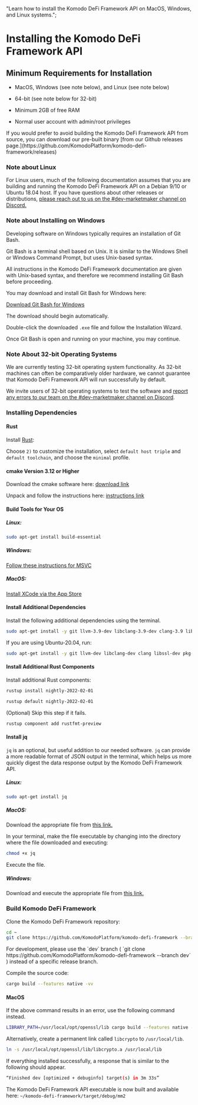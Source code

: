   "Learn how to install the Komodo DeFi Framework API on MacOS, Windows, and Linux systems.";


# Installing the Komodo DeFi Framework API

## Minimum Requirements for Installation

*   MacOS, Windows (see note below), and Linux (see note below)

*   64-bit (see note below for 32-bit)

*   Minimum 2GB of free RAM

*   Normal user account with admin/root privileges

<Note type="warning">
  If you would prefer to avoid building the Komodo DeFi Framework API from source, you can
  download our pre-built binary [from our Github releases
  page.](https://github.com/KomodoPlatform/komodo-defi-framework/releases)
</Note>

### Note about Linux

For Linux users, much of the following documentation assumes that you are building and running the Komodo DeFi Framework API on a Debian 9/10 or Ubuntu 18.04 host. If you have questions about other releases or distributions, [please reach out to us on the #dev-marketmaker channel on Discord.](https://komodoplatform.com/discord)

### Note about Installing on Windows

Developing software on Windows typically requires an installation of Git Bash.

Git Bash is a terminal shell based on Unix. It is similar to the Windows Shell or Windows Command Prompt, but uses Unix-based syntax.

All instructions in the Komodo DeFi Framework documentation are given with Unix-based syntax, and therefore we recommend installing Git Bash before proceeding.

You may download and install Git Bash for Windows here:

[Download Git Bash for Windows](https://git-scm.com/download/win)

The download should begin automatically.

Double-click the downloaded `.exe` file and follow the Installation Wizard.

Once Git Bash is open and running on your machine, you may continue.

### Note About 32-bit Operating Systems

We are currently testing 32-bit operating system functionality. As 32-bit machines can often be comparatively older hardware, we cannot guarantee that Komodo DeFi Framework API will run successfully by default.

We invite users of 32-bit operating systems to test the software and [report any errors to our team on the #dev-marketmaker channel on Discord](https://komodoplatform.com/discord).

### Installing Dependencies

#### Rust

Install [Rust](https://www.rust-lang.org/tools/install):

Choose `2)` to customize the installation, select `default host triple` and `default toolchain`, and choose the `minimal` profile.

<OptimizedImage title="Installing the Komodo DeFi Framework API" src={rustupMinimal} classNaming="w-full" alt="Installing the Komodo DeFi Framework API" />

#### cmake Version 3.12 or Higher

Download the cmake software here: [download link](https://cmake.org/download/)

Unpack and follow the instructions here: [instructions link](https://cmake.org/resources/)

#### Build Tools for Your OS

##### Linux:

```bash
sudo apt-get install build-essential
```

##### Windows:

[Follow these instructions for MSVC](https://learn.microsoft.com/en-us/cpp/build/vscpp-step-0-installation?view=msvc-170\&viewFallbackFrom=vs-2017)

##### MacOS:

[Install XCode via the App Store](https://apps.apple.com/us/app/xcode/id497799835?mt=12)

#### Install Additional Dependencies

Install the following additional dependencies using the terminal.

```bash
sudo apt-get install -y git llvm-3.9-dev libclang-3.9-dev clang-3.9 libssl-dev pkg-config
```

If you are using Ubuntu-20.04, run:

```bash
sudo apt-get install -y git llvm-dev libclang-dev clang libssl-dev pkg-config
```

#### Install Additional Rust Components

Install additional Rust components:

```bash
rustup install nightly-2022-02-01
```

```bash
rustup default nightly-2022-02-01
```

(Optional) Skip this step if it fails.

```bash
rustup component add rustfmt-preview
```

#### Install jq

`jq` is an optional, but useful addition to our needed software. `jq` can provide a more readable format of JSON output in the terminal, which helps us more quickly digest the data response output by the Komodo DeFi Framework API.

##### Linux:

```bash
sudo apt-get install jq
```

##### MacOS:

Download the appropriate file from [this link.](https://stedolan.github.io/jq/download/)

In your terminal, make the file executable by changing into the directory where the file downloaded and executing:

```bash
chmod +x jq
```

Execute the file.

##### Windows:

Download and execute the appropriate file from [this link.](https://stedolan.github.io/jq/download/)

### Build Komodo DeFi Framework

Clone the Komodo DeFi Framework repository:

```bash
cd ~
git clone https://github.com/KomodoPlatform/komodo-defi-framework --branch main --single-branch && cd komodo-defi-framework
```

<Note type="warning">
  For development, please use the `dev` branch ( `git clone https://github.com/KomodoPlatform/komodo-defi-framework --branch dev` ) instead of a specific release branch.
</Note>

Compile the source code:

```bash
cargo build --features native -vv
```

#### MacOS

If the above command results in an error, use the following command instead.

```bash
LIBRARY_PATH=/usr/local/opt/openssl/lib cargo build --features native -vv
```

Alternatively, create a permanent link called `libcrypto` to `/usr/local/lib`.

```bash
ln -s /usr/local/opt/openssl/lib/libcrypto.a /usr/local/lib
```

If everything installed successfully, a response that is similar to the following should appear.

```bash
“Finished dev [optimized + debuginfo] target(s) in 3m 33s”
```

The Komodo DeFi Framework API executable is now built and available here: `~/komodo-defi-framework/target/debug/mm2`

